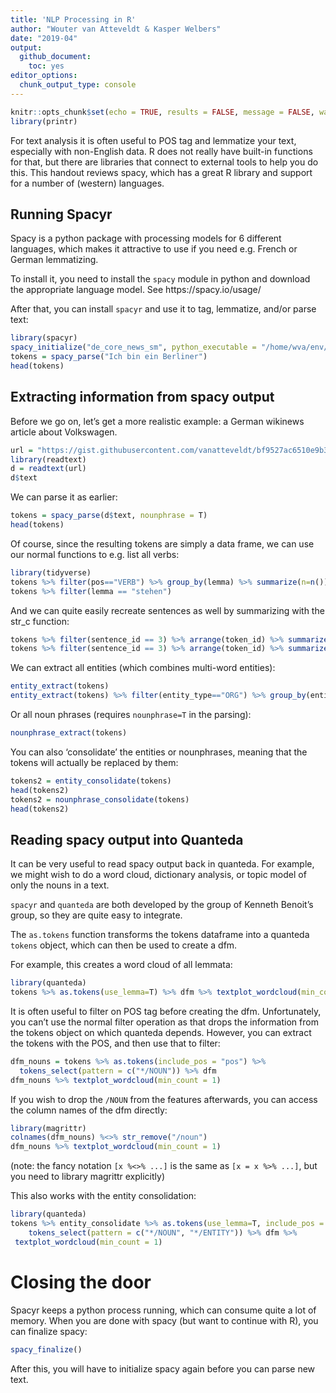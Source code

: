 ```yaml
---
title: 'NLP Processing in R'
author: "Wouter van Atteveldt & Kasper Welbers"
date: "2019-04"
output: 
  github_document:
    toc: yes
editor_options: 
  chunk_output_type: console
---
```


```r
knitr::opts_chunk$set(echo = TRUE, results = FALSE, message = FALSE, warning = FALSE)
library(printr)
```

For text analysis it is often useful to POS tag and lemmatize your text, especially with non-English data.
R does not really have built-in functions for that, but there are libraries that connect to external tools to help you do this.
This handout reviews spacy, which has a great R library and support for a number of (western) languages. 

## Running Spacyr

Spacy is a python package with processing models for 6 different languages, which makes it attractive to use if you need e.g. French or German lemmatizing.

To install it, you need to install the `spacy` module in python and download the appropriate language model. See https://spacy.io/usage/

After that, you can install `spacyr` and use it to tag, lemmatize, and/or parse text:

```r
library(spacyr)
spacy_initialize("de_core_news_sm", python_executable = "/home/wva/env/spacy/bin/python")
tokens = spacy_parse("Ich bin ein Berliner")
head(tokens)
```

## Extracting information from spacy output

Before we go on, let's get a more realistic example: a German wikinews article about Volkswagen. 

```r
url = "https://gist.githubusercontent.com/vanatteveldt/bf9527ac6510e9b3e5c6b198b917ddd1/raw/45e6f6bfa0abba219935543eb70cca9f675703c7/VW_erneut_unter_Verdacht.txt"
library(readtext)
d = readtext(url)
d$text
```

We can parse it as earlier:

```r
tokens = spacy_parse(d$text, nounphrase = T)
head(tokens)
```

Of course, since the resulting tokens are simply a data frame, we can use our normal functions to e.g. list all verbs:

```r
library(tidyverse)
tokens %>% filter(pos=="VERB") %>% group_by(lemma) %>% summarize(n=n()) %>% arrange(-n)
tokens %>% filter(lemma == "stehen")
```

And we can quite easily recreate sentences as well by summarizing with the str_c function:

```r
tokens %>% filter(sentence_id == 3) %>% arrange(token_id) %>% summarize(sentence=str_c(token, collapse=" "))
tokens %>% filter(sentence_id == 3) %>% arrange(token_id) %>% summarize(sentence=str_c(lemma, pos, sep = "/", collapse=" "))
```

We can extract all entities (which combines multi-word entities):

```r
entity_extract(tokens)
entity_extract(tokens) %>% filter(entity_type=="ORG") %>% group_by(entity) %>% summarize(n=n())
```

Or all noun phrases (requires `nounphrase=T` in the parsing):

```r
nounphrase_extract(tokens)
```

You can also 'consolidate' the entities or nounphrases, meaning that the tokens will actually be replaced by them:

```r
tokens2 = entity_consolidate(tokens) 
head(tokens2)
tokens2 = nounphrase_consolidate(tokens) 
head(tokens2)
```

## Reading spacy output into Quanteda

It can be very useful to read spacy output back in quanteda. 
For example, we might wish to do a word cloud, dictionary analysis, or topic model of only the nouns in a text.

`spacyr` and `quanteda` are both developed by the group of Kenneth Benoit's group, so they are quite easy to integrate.

The `as.tokens` function transforms the tokens dataframe into a quanteda `tokens` object, which can then be used to create a dfm.

For example, this creates a word cloud of all lemmata:

```r
library(quanteda)
tokens %>% as.tokens(use_lemma=T) %>% dfm %>% textplot_wordcloud(min_count = 1)
```

It is often useful to filter on POS tag before creating the dfm. Unfortunately, you can't use the normal filter operation as that drops the information from the tokens object on which quanteda depends. However, you can extract the tokens with the POS, and then use that to filter:

```r
dfm_nouns = tokens %>% as.tokens(include_pos = "pos") %>%
  tokens_select(pattern = c("*/NOUN")) %>% dfm
dfm_nouns %>% textplot_wordcloud(min_count = 1)
```

If you wish to drop the `/NOUN` from the features afterwards, you can access the column names of the dfm directly:

```r
library(magrittr)
colnames(dfm_nouns) %<>% str_remove("/noun")
dfm_nouns %>% textplot_wordcloud(min_count = 1)
```

(note: the fancy notation `[x %<>% ...]` is the same as `[x = x %>% ...]`, but you need to library magrittr explicitly)

This also works with the entity consolidation:

```r
library(quanteda)
tokens %>% entity_consolidate %>% as.tokens(use_lemma=T, include_pos = "pos") %>% 
    tokens_select(pattern = c("*/NOUN", "*/ENTITY")) %>% dfm %>%
 textplot_wordcloud(min_count = 1)
```

# Closing the door

Spacyr keeps a python process running, which can consume quite a lot of memory. When you are done with spacy (but want to continue with R), you can finalize spacy:

```r
spacy_finalize()
```

After this, you will have to initialize spacy again before you can parse new text. 


